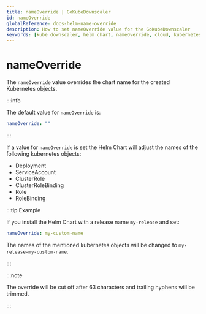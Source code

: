 ```yaml
---
title: nameOverride | GoKubeDownscaler
id: nameOverride
globalReference: docs-helm-name-override
description: How to set nameOverride value for the GoKubeDownscaler
keywords: [kube downscaler, helm chart, nameOverride, cloud, kubernetes, eks, gke, aks, cost optimization]
---
```


# nameOverride

The `nameOverride` value overrides the chart name for the created Kubernetes objects.

:::info

The default value for `nameOverride` is:

```yaml
nameOverride: ""
```

:::

If a value for `nameOverride` is set the Helm Chart will adjust the names of the following kubernetes objects:

- Deployment
- ServiceAccount
- ClusterRole
- ClusterRoleBinding
- Role
- RoleBinding

:::tip Example

If you install the Helm Chart with a release name `my-release` and set:

```yaml
nameOverride: my-custom-name
```

The names of the mentioned kubernetes objects will be changed to `my-release-my-custom-name`.

:::

:::note

The override will be cut off after 63 characters and trailing hyphens will be trimmed.

:::
